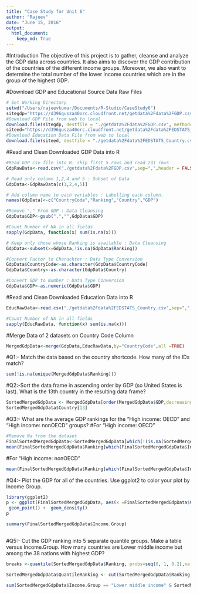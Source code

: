 ```yaml
---
title: "Case Study for Unit 6"
author: "Rajeev"
date: "June 15, 2016"
output:
  html_document:
    keep_md: True
---
```

#Introduction
The objective of this project is to gather, cleanse and analyze the GDP data across countries. It also aims to discover the GDP contribution of the countries of the different income groups. 
Moreover, we also want to determine the total number of the lower income countries which are in the group of the highest GDP.

#Download GDP and Educational Source Data Raw Files 

```r
# Set Working Directory
setwd("/Users/rajeevkumar/Documents/R-Studio/CaseStudy6")
sitegdp="https://d396qusza40orc.cloudfront.net/getdata%2Fdata%2FGDP.csv"
#Download GDP File from web to local
download.file(sitegdp, destfile = "./getdata%2Fdata%2FGDP.csv", method="curl")
siteed="https://d396qusza40orc.cloudfront.net/getdata%2Fdata%2FEDSTATS_Country.csv"
#Download Education Data File from web to local
download.file(siteed, destfile = "./getdata%2Fdata%2FEDSTATS_Country.csv", method="curl")
```

#Read and Clean Downloaded GDP Data into R
```r
#Read GDP csv file into R. skip first 5 rows and read 231 rows
GdpRawData<-read.csv("./getdata%2Fdata%2FGDP.csv",sep=",",header = FALSE,skip = 5,nrows = 231)

# Read only column 1,2,4 and 5 : Subset of Data
GdpData<-GdpRawData[c(1,2,4,5)]

# Add column name to each variables : Labelling each column.
names(GdpData)<-c("CountryCode","Ranking","Country","GDP")

#Remove "," From GDP : Data Cleansing
GdpData$GDP<-gsub(",","",GdpData$GDP)

#Count Number of NA in all fields
sapply(GdpData, function(x) sum(is.na(x)))

# Keep only those whose Ranking is available : Data Cleansing
GdpData<-subset(x=GdpData,!is.na(GdpData$Ranking))

#Convert Factor to Charachter : Data Type Conversion
GdpData$CountryCode<-as.character(GdpData$CountryCode)
GdpData$Country<-as.character(GdpData$Country)

#Convert GDP to Number : Data Type Conversion
GdpData$GDP<-as.numeric(GdpData$GDP)
```

#Read and Clean Downloaded Education Data into R
```r
EducRawData<-read.csv("./getdata%2Fdata%2FEDSTATS_Country.csv",sep=",",header = TRUE)

#Count Number of NA in all fields
sapply(EducRawData, function(x) sum(is.na(x)))

```

#Merge Data of 2 datasets on Country Code Column
```r
MergedGdpData<-merge(GdpData,EducRawData,by="CountryCode",all =TRUE)
```

#Q1:- Match the data based on the country shortcode. How many of the IDs match? 
```r
sum(!is.na(unique(MergedGdpData$Ranking)))
```

#Q2:-Sort the data frame in ascending order by GDP  (so United States is last). What is the 13th country in the resulting data frame?
```r
SortedMergedGdpData <- MergedGdpData[order(MergedGdpData$GDP,decreasing = FALSE),]
SortedMergedGdpData$Country[13]
```

#Q3:- What are the average GDP rankings for the "High income: OECD" and "High income: nonOECD" groups? 
#For "High income: OECD"
```r
#Remove Na from the dataset
FinalSortedMergedGdpData<-SortedMergedGdpData[which(!(is.na(SortedMergedGdpData$Ranking) | is.na(SortedMergedGdpData$Income.Group))),]
mean(FinalSortedMergedGdpData$Ranking[which(FinalSortedMergedGdpData$Income.Group=="High income: OECD")])
```

#For "High income: nonOECD"
```r
mean(FinalSortedMergedGdpData$Ranking[which(FinalSortedMergedGdpData$Income.Group=="High income: nonOECD" )])

```
#Q4:- Plot the GDP for all of the countries. Use ggplot2 to color your plot by Income Group.

```r
library(ggplot2)
p <- ggplot(FinalSortedMergedGdpData, aes(x =FinalSortedMergedGdpData$CountryCode , y =FinalSortedMergedGdpData$GDP ,color=FinalSortedMergedGdpData$Income.Group)) + 
 geom_point() +  geom_density()
p

summary(FinalSortedMergedGdpData$Income.Group)
 
```


#Q5:- Cut the GDP ranking into 5 separate quantile groups. Make a table versus Income.Group. How many countries are Lower middle income but among the 38 nations with highest GDP?

```r
breaks <-quantile(SortedMergedGdpData$Ranking, probs=seq(0, 1, 0.2),na.rm=TRUE)

SortedMergedGdpData$QuantileRanking <- cut(SortedMergedGdpData$Ranking,breaks=breaks,labels=c("high", "medium high", "medium","medium low", "low"),include.lowest=TRUE)

sum(SortedMergedGdpData$Income.Group == "Lower middle income" & SortedMergedGdpData$QuantileRanking =="high" & !is.na(SortedMergedGdpData$QuantileRanking))

```




